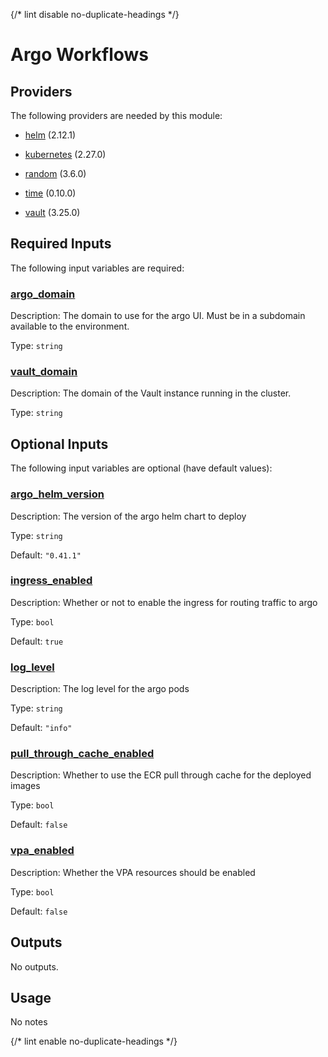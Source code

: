 
{/* lint disable no-duplicate-headings */}

# Argo Workflows

<ModuleHeader name="kube_argo" sourceHref="https://github.com/Panfactum/stack/tree/__PANFACTUM_VERSION_EDGE__/packages/infrastructure/kube_argo" status="alpha" type="live" />

## Providers

The following providers are needed by this module:

* [helm](https://registry.terraform.io/providers/hashicorp/helm/2.12.1/docs) (2.12.1)

* [kubernetes](https://registry.terraform.io/providers/hashicorp/kubernetes/2.27.0/docs) (2.27.0)

* [random](https://registry.terraform.io/providers/hashicorp/random/3.6.0/docs) (3.6.0)

* [time](https://registry.terraform.io/providers/hashicorp/time/0.10.0/docs) (0.10.0)

* [vault](https://registry.terraform.io/providers/hashicorp/vault/3.25.0/docs) (3.25.0)

## Required Inputs

The following input variables are required:

### <a name="input_argo_domain" /> [argo\_domain](#input_argo_domain)

Description: The domain to use for the argo UI. Must be in a subdomain available to the environment.

Type: `string`

### <a name="input_vault_domain" /> [vault\_domain](#input_vault_domain)

Description: The domain of the Vault instance running in the cluster.

Type: `string`

## Optional Inputs

The following input variables are optional (have default values):

### <a name="input_argo_helm_version" /> [argo\_helm\_version](#input_argo_helm_version)

Description: The version of the argo helm chart to deploy

Type: `string`

Default: `"0.41.1"`

### <a name="input_ingress_enabled" /> [ingress\_enabled](#input_ingress_enabled)

Description: Whether or not to enable the ingress for routing traffic to argo

Type: `bool`

Default: `true`

### <a name="input_log_level" /> [log\_level](#input_log_level)

Description: The log level for the argo pods

Type: `string`

Default: `"info"`

### <a name="input_pull_through_cache_enabled" /> [pull\_through\_cache\_enabled](#input_pull_through_cache_enabled)

Description: Whether to use the ECR pull through cache for the deployed images

Type: `bool`

Default: `false`

### <a name="input_vpa_enabled" /> [vpa\_enabled](#input_vpa_enabled)

Description: Whether the VPA resources should be enabled

Type: `bool`

Default: `false`

## Outputs

No outputs.

## Usage

No notes

{/* lint enable no-duplicate-headings */}
